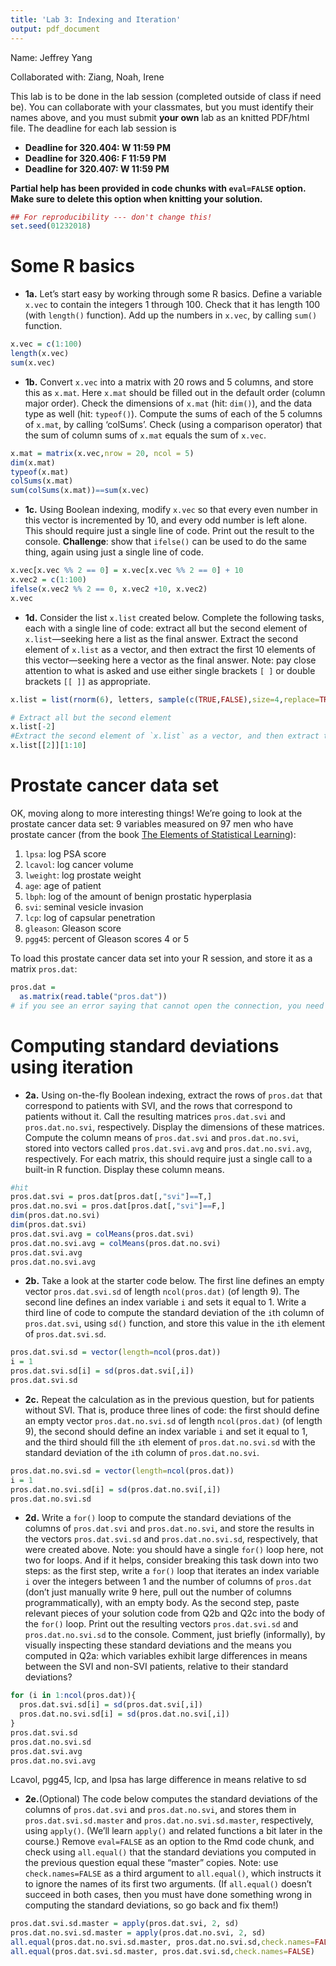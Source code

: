 ---
title: 'Lab 3: Indexing and Iteration'
output: pdf_document
---

Name:  Jeffrey Yang

Collaborated with:  Ziang, Noah, Irene

This lab is to be done in the lab session (completed outside of class if need be). You can collaborate with your classmates, but you must identify their names above, and you must submit **your own** lab as an knitted PDF/html file. The deadline for each lab session is

- **Deadline for 320.404: W 11:59 PM**
- **Deadline for 320.406: F 11:59 PM**
- **Deadline for 320.407: W 11:59 PM**


**Partial help has been provided in code chunks with `eval=FALSE` option. Make sure to delete this option when knitting your solution.**  

```{r}
## For reproducibility --- don't change this!
set.seed(01232018)
```

Some R basics
===

- **1a.** Let's start easy by working through some R basics. Define a variable `x.vec` to contain the integers 1 through 100. Check that it has length 100 (with `length()` function). Add up the numbers in `x.vec`, by calling `sum()` function.
```{r}
x.vec = c(1:100)
length(x.vec)
sum(x.vec)
```



- **1b.** Convert `x.vec` into a matrix with 20 rows and 5 columns, and store this as `x.mat`. Here `x.mat` should be filled out in the default order (column major order). Check the dimensions of `x.mat` (hit: `dim()`), and the data type as well (hit: `typeof()`). Compute the sums of each of the 5 columns of `x.mat`, by calling 'colSums'. Check (using a comparison operator) that the sum of column sums of `x.mat` equals the sum of `x.vec`.
```{r}
x.mat = matrix(x.vec,nrow = 20, ncol = 5) 
dim(x.mat)
typeof(x.mat)
colSums(x.mat)
sum(colSums(x.mat))==sum(x.vec)
```

- **1c.** Using Boolean indexing, modify `x.vec` so that every even number in this vector is incremented by 10, and every odd number is left alone. This should require just a single line of code. Print out the result to the console. **Challenge**: show that `ifelse()` can be used to do the same thing, again using just a single line of code.
```{r}
x.vec[x.vec %% 2 == 0] = x.vec[x.vec %% 2 == 0] + 10
x.vec2 = c(1:100)
ifelse(x.vec2 %% 2 == 0, x.vec2 +10, x.vec2)
x.vec
```


- **1d.** Consider the list `x.list` created below. Complete the following tasks, each with a single line of code: extract all but the second element of `x.list`---seeking here a list as the final answer.  Extract the second element of `x.list` as a vector, and then extract the first 10 elements of this vector---seeking here a vector as the final answer. Note: pay close attention to what is asked and use either single brackets `[ ]` or double brackets ``[[ ]]`` as appropriate.

```{r}
x.list = list(rnorm(6), letters, sample(c(TRUE,FALSE),size=4,replace=TRUE))

# Extract all but the second element
x.list[-2]
#Extract the second element of `x.list` as a vector, and then extract the first 10 elements of this vector; hit: [[]]
x.list[[2]][1:10]

```

Prostate cancer data set
===

OK, moving along to more interesting things! We're going to look at the prostate cancer data set: 9 variables measured on 97 men who have prostate cancer (from the book [The Elements of Statistical Learning](http://statweb.stanford.edu/~hastie/ElemStatLearn/)):

1. `lpsa`: log PSA score
2. `lcavol`: log cancer volume
3. `lweight`: log prostate weight
4. `age`: age of patient
5. `lbph`: log of the amount of benign prostatic hyperplasia
6. `svi`: seminal vesicle invasion
7. `lcp`: log of capsular penetration
8. `gleason`: Gleason score 
9. ` pgg45`: percent of Gleason scores 4 or 5 

To load this prostate cancer data set into your R session, and store it as a matrix `pros.dat`:

```{r}
pros.dat =
  as.matrix(read.table("pros.dat"))
# if you see an error saying that cannot open the connection, you need to either copy pros.dat to your current working directory, or set your working directory to the folder that contain pros.dat 
```

Computing standard deviations using iteration
===

- **2a.** Using on-the-fly Boolean indexing, extract the rows of `pros.dat` that correspond to patients with SVI, and the rows that correspond to patients without it. Call the resulting matrices `pros.dat.svi` and `pros.dat.no.svi`, respectively. Display the dimensions of these matrices. Compute the column means of `pros.dat.svi` and `pros.dat.no.svi`, stored into vectors called `pros.dat.svi.avg` and `pros.dat.no.svi.avg`, respectively. For each matrix, this should require just a single call to a built-in R function. Display these column means.

```{r}
#hit
pros.dat.svi = pros.dat[pros.dat[,"svi"]==T,]
pros.dat.no.svi = pros.dat[pros.dat[,"svi"]==F,]
dim(pros.dat.no.svi)
dim(pros.dat.svi)
pros.dat.svi.avg = colMeans(pros.dat.svi)
pros.dat.no.svi.avg = colMeans(pros.dat.no.svi)
pros.dat.svi.avg
pros.dat.no.svi.avg
```

- **2b.** Take a look at the starter code below. The first line defines an empty vector `pros.dat.svi.sd` of length `ncol(pros.dat)` (of length 9). The second line defines an index variable `i` and sets it equal to 1. Write a third line of code to compute the standard deviation of the `i`th column of `pros.dat.svi`, using `sd()` function, and store this value in the `i`th element of `pros.dat.svi.sd`. 
 
```{r}
pros.dat.svi.sd = vector(length=ncol(pros.dat))
i = 1
pros.dat.svi.sd[i] = sd(pros.dat.svi[,i])
pros.dat.svi.sd
```

- **2c.** Repeat the calculation as in the previous question, but for patients without SVI. That is, produce three lines of code: the first should define an empty vector `pros.dat.no.svi.sd` of length `ncol(pros.dat)` (of length 9), the second should define an index variable `i` and set it equal to 1, and the third should fill the `i`th element of `pros.dat.no.svi.sd` with the standard deviation of the `i`th column of `pros.dat.no.svi`.
```{r}
pros.dat.no.svi.sd = vector(length=ncol(pros.dat))
i = 1
pros.dat.no.svi.sd[i] = sd(pros.dat.no.svi[,i])
pros.dat.no.svi.sd
```


- **2d.** Write a `for()` loop to compute the standard deviations of the columns of `pros.dat.svi` and `pros.dat.no.svi`, and store the results in the vectors `pros.dat.svi.sd` and `pros.dat.no.svi.sd`, respectively, that were created above. Note: you should have a single `for()` loop here, not two for loops. And if it helps, consider breaking this task down into two steps: as the first step, write a `for()` loop that iterates an index variable `i` over the integers between 1 and the number of columns of `pros.dat` (don't just manually write 9 here, pull out the number of columns programmatically), with an empty body. As the second step, paste relevant pieces of your solution code from Q2b and Q2c into the body of the `for()` loop. Print out the resulting vectors `pros.dat.svi.sd` and `pros.dat.no.svi.sd` to the console. Comment, just briefly (informally), by visually inspecting these standard deviations and the means you computed in Q2a: which variables exhibit large differences in means between the SVI and non-SVI patients, relative to their standard deviations?
```{r}
for (i in 1:ncol(pros.dat)){
  pros.dat.svi.sd[i] = sd(pros.dat.svi[,i])
  pros.dat.no.svi.sd[i] = sd(pros.dat.no.svi[,i])
}
pros.dat.svi.sd
pros.dat.no.svi.sd
pros.dat.svi.avg
pros.dat.no.svi.avg
```
Lcavol, pgg45, lcp, and lpsa has large difference in means relative to sd

- **2e.**(Optional) The code below computes the standard deviations of the columns of `pros.dat.svi` and `pros.dat.no.svi`, and stores them in `pros.dat.svi.sd.master` and `pros.dat.no.svi.sd.master`, respectively, using `apply()`. (We'll learn `apply()` and related functions a bit later in the course.) Remove `eval=FALSE` as an option to the Rmd code chunk, and check using `all.equal()` that the standard deviations you computed in the previous question equal these "master" copies. Note: use `check.names=FALSE` as a third argument to `all.equal()`, which instructs it to ignore the names of its first two arguments. (If `all.equal()` doesn't succeed in both cases, then you must have done something wrong in computing the standard deviations, so go back and fix them!)

```{r}
pros.dat.svi.sd.master = apply(pros.dat.svi, 2, sd)
pros.dat.no.svi.sd.master = apply(pros.dat.no.svi, 2, sd)
all.equal(pros.dat.no.svi.sd.master, pros.dat.no.svi.sd,check.names=FALSE)
all.equal(pros.dat.svi.sd.master, pros.dat.svi.sd,check.names=FALSE)
```

